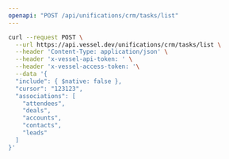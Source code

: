 ```yaml
---
openapi: "POST /api/unifications/crm/tasks/list"
---
```


<RequestExample>

```bash Request
curl --request POST \
  --url https://api.vessel.dev/unifications/crm/tasks/list \
  --header 'Content-Type: application/json' \
  --header 'x-vessel-api-token: ' \
  --header 'x-vessel-access-token: '\
  --data '{
  "include": { $native: false },
  "cursor": "123123",
  "associations": [
    "attendees",
    "deals",
    "accounts",
    "contacts",
    "leads"
  ]
}'
```

</RequestExample>


